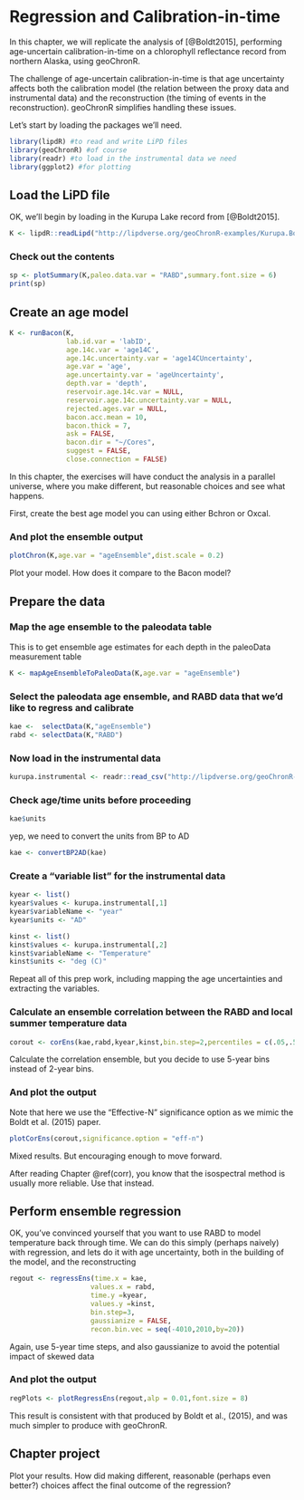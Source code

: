 # Regression and Calibration-in-time

In this chapter, we will replicate the analysis of [@Boldt2015], performing age-uncertain calibration-in-time on a chlorophyll reflectance record from northern Alaska, using geoChronR.

The challenge of age-uncertain calibration-in-time is that age uncertainty affects both the calibration model (the relation between the proxy data and instrumental data) and the reconstruction (the timing of events in the reconstruction). geoChronR simplifies handling these issues. 


Let's start by loading the packages we'll need. 

```r
library(lipdR) #to read and write LiPD files
library(geoChronR) #of course
library(readr) #to load in the instrumental data we need
library(ggplot2) #for plotting
``` 

## Load the LiPD file
OK, we'll begin by loading in the Kurupa Lake record from [@Boldt2015].
```r
K <- lipdR::readLipd("http://lipdverse.org/geoChronR-examples/Kurupa.Boldt.2015.lpd")
```

### Check out the contents
```r
sp <- plotSummary(K,paleo.data.var = "RABD",summary.font.size = 6)
print(sp)
```


## Create an age model

```r
K <- runBacon(K,
              lab.id.var = 'labID', 
              age.14c.var = 'age14C', 
              age.14c.uncertainty.var = 'age14CUncertainty',
              age.var = 'age', 
              age.uncertainty.var = 'ageUncertainty', 
              depth.var = 'depth', 
              reservoir.age.14c.var = NULL, 
              reservoir.age.14c.uncertainty.var = NULL, 
              rejected.ages.var = NULL,
              bacon.acc.mean = 10,
              bacon.thick = 7,
              ask = FALSE,
              bacon.dir = "~/Cores",
              suggest = FALSE,
              close.connection = FALSE)
```

:::: {.blackbox data-latex=""}
::: {.exercise #reg-ex-1}
In this chapter, the exercises will have conduct the analysis in a parallel universe, where you make different, but reasonable choices and see what happens. 

First, create the best age model you can using either Bchron or Oxcal.
:::
::::


### And plot the ensemble output

```r
plotChron(K,age.var = "ageEnsemble",dist.scale = 0.2)
```


:::: {.blackbox data-latex=""}
::: {.exercise #reg-ex-2}
Plot your model. How does it compare to the Bacon model?
:::
::::

## Prepare the data
### Map the age ensemble to the paleodata table
This is to get ensemble age estimates for each depth in the paleoData measurement table

```r
K <- mapAgeEnsembleToPaleoData(K,age.var = "ageEnsemble")
```


### Select the paleodata age ensemble, and RABD data that we'd like to regress and calibrate

```r
kae <-  selectData(K,"ageEnsemble")
rabd <- selectData(K,"RABD")
```


### Now load in the instrumental data
```r
kurupa.instrumental <- readr::read_csv("http://lipdverse.org/geoChronR-examples/KurupaInstrumental.csv")
```

### Check age/time units before proceeding

```r
kae$units
```

yep, we need to convert the units from BP to AD

```r
kae <- convertBP2AD(kae)
```

### Create a "variable list" for the instrumental data

```r
kyear <- list()
kyear$values <- kurupa.instrumental[,1]
kyear$variableName <- "year"
kyear$units <- "AD"

kinst <- list()
kinst$values <- kurupa.instrumental[,2]
kinst$variableName <- "Temperature"
kinst$units <- "deg (C)"
```


:::: {.blackbox data-latex=""}
::: {.exercise #reg-ex-3}
Repeat all of this prep work, including mapping the age uncertainties and extracting the variables. 
:::
::::

### Calculate an ensemble correlation between the RABD and local summer temperature data
```r
corout <- corEns(kae,rabd,kyear,kinst,bin.step=2,percentiles = c(.05,.5,.95 ))
```


:::: {.blackbox data-latex=""}
::: {.exercise #reg-ex-4}
Calculate the correlation ensemble, but you decide to use 5-year bins instead of 2-year bins.
:::
::::

### And plot the output
Note that here we use the "Effective-N" significance option as we mimic the Boldt et al. (2015) paper.
```r
plotCorEns(corout,significance.option = "eff-n")
```

Mixed results. But encouraging enough to move forward.

:::: {.blackbox data-latex=""}
::: {.exercise #reg-ex-5}
After reading Chapter \@ref(corr), you know that the isospectral method is usually more reliable. Use that instead.
:::
::::

## Perform ensemble regression
OK, you've convinced yourself that you want to use RABD to model temperature back through time. We can do this simply (perhaps naively) with regression, and lets do it with age uncertainty, both in the building of the model, and the reconstructing
```r
regout <- regressEns(time.x = kae,
                    values.x = rabd,
                    time.y =kyear,
                    values.y =kinst,
                    bin.step=3,
                    gaussianize = FALSE,
                    recon.bin.vec = seq(-4010,2010,by=20))
```


:::: {.blackbox data-latex=""}
::: {.exercise #reg-ex-6}
Again, use 5-year time steps, and also gaussianize to avoid the potential impact of skewed data
:::
::::

### And plot the output

```r
regPlots <- plotRegressEns(regout,alp = 0.01,font.size = 8)
```

This result is consistent with that produced by Boldt et al., (2015), and was much simpler to produce with geoChronR.

## Chapter project
:::: {.blackbox data-latex=""}
::: {.exercise #reg-ex-7}
Plot your results. How did making different, reasonable (perhaps even better?) choices affect the final outcome of the regression?
:::
::::
